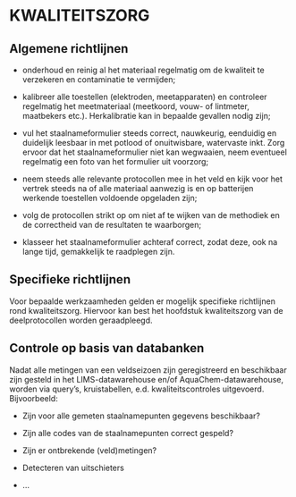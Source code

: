 # KWALITEITSZORG

## Algemene richtlijnen

-   onderhoud en reinig al het materiaal regelmatig om de kwaliteit te verzekeren en contaminatie te vermijden;

-   kalibreer alle toestellen (elektroden, meetapparaten) en controleer regelmatig het meetmateriaal (meetkoord, vouw- of lintmeter, maatbekers etc.). Herkalibratie kan in bepaalde gevallen nodig zijn;

-   vul het staalnameformulier steeds correct, nauwkeurig, eenduidig en duidelijk leesbaar in met potlood of onuitwisbare, watervaste inkt. Zorg ervoor dat het staalnameformulier niet kan wegwaaien, neem eventueel regelmatig een foto van het formulier uit voorzorg;

-   neem steeds alle relevante protocollen mee in het veld en kijk voor het vertrek steeds na of alle materiaal aanwezig is en op batterijen werkende toestellen voldoende opgeladen zijn;

-   volg de protocollen strikt op om niet af te wijken van de methodiek en de correctheid van de resultaten te waarborgen;

-   klasseer het staalnameformulier achteraf correct, zodat deze, ook na lange tijd, gemakkelijk te raadplegen zijn.

## Specifieke richtlijnen

Voor bepaalde werkzaamheden gelden er mogelijk specifieke richtlijnen rond kwaliteitszorg. Hiervoor kan best het hoofdstuk kwaliteitszorg van de deelprotocollen worden geraadpleegd.

## Controle op basis van databanken

Nadat alle metingen van een veldseizoen zijn geregistreerd en beschikbaar zijn gesteld in het LIMS-datawarehouse en/of AquaChem-datawarehouse, worden via query's, kruistabellen, e.d. kwaliteitscontroles uitgevoerd. Bijvoorbeeld:

-   Zijn voor alle gemeten staalnamepunten gegevens beschikbaar?

-   Zijn alle codes van de staalnamepunten correct gespeld?

-   Zijn er ontbrekende (veld)metingen?

-   Detecteren van uitschieters

-   ...
